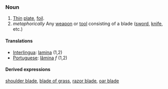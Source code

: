===Noun===
#[[Thin]] [[plate]], [[foil]].
#''metaphorically'' Any [[weapon]] or [[tool]] consisting of a blade ([[sword]], [[knife]], etc.)

====Translations====
*[[Interlingua]]: [[lamina]] (1,2)
*[[Portuguese]]: [[lâmina]] ''f'' (1,2)

====Derived expressions====
[[shoulder blade]], [[blade of grass]], [[razor blade]], [[oar blade]]